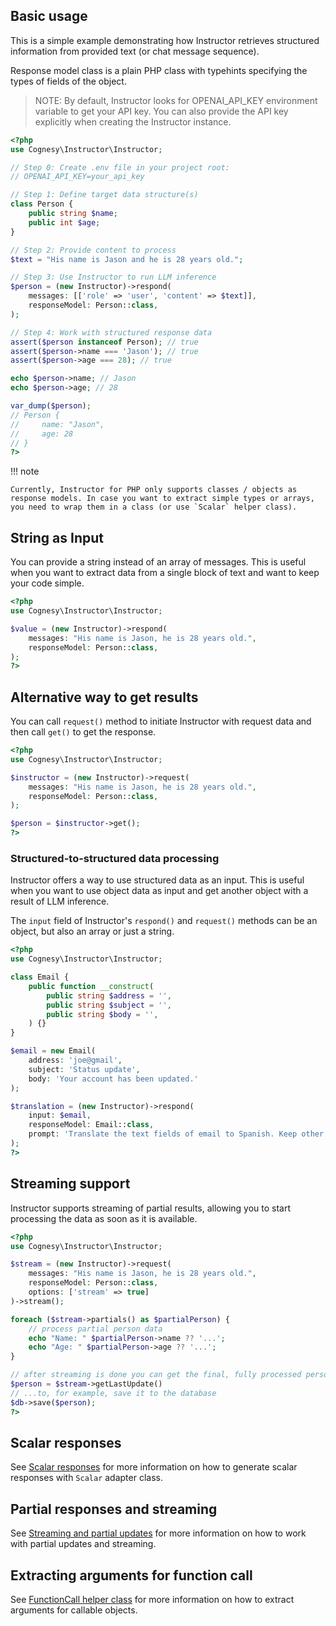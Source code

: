 ## Basic usage

This is a simple example demonstrating how Instructor retrieves structured information from provided text (or chat message sequence).

Response model class is a plain PHP class with typehints specifying the types of fields of the object.

> NOTE: By default, Instructor looks for OPENAI_API_KEY environment variable to get
> your API key. You can also provide the API key explicitly when creating the
> Instructor instance.

```php
<?php
use Cognesy\Instructor\Instructor;

// Step 0: Create .env file in your project root:
// OPENAI_API_KEY=your_api_key

// Step 1: Define target data structure(s)
class Person {
    public string $name;
    public int $age;
}

// Step 2: Provide content to process
$text = "His name is Jason and he is 28 years old.";

// Step 3: Use Instructor to run LLM inference
$person = (new Instructor)->respond(
    messages: [['role' => 'user', 'content' => $text]],
    responseModel: Person::class,
);

// Step 4: Work with structured response data
assert($person instanceof Person); // true
assert($person->name === 'Jason'); // true
assert($person->age === 28); // true

echo $person->name; // Jason
echo $person->age; // 28

var_dump($person);
// Person {
//     name: "Jason",
//     age: 28
// }
?>
```

!!! note

    Currently, Instructor for PHP only supports classes / objects as response models. In case you want to extract simple types or arrays, you need to wrap them in a class (or use `Scalar` helper class).



## String as Input

You can provide a string instead of an array of messages. This is useful when you want to extract data from a single block of text and want to keep your code simple.

```php
<?php
use Cognesy\Instructor\Instructor;

$value = (new Instructor)->respond(
    messages: "His name is Jason, he is 28 years old.",
    responseModel: Person::class,
);
?>
```


## Alternative way to get results

You can call `request()` method to initiate Instructor with request data
and then call `get()` to get the response.

```php
<?php
use Cognesy\Instructor\Instructor;

$instructor = (new Instructor)->request(
    messages: "His name is Jason, he is 28 years old.",
    responseModel: Person::class,
);

$person = $instructor->get();
?>
```


### Structured-to-structured data processing

Instructor offers a way to use structured data as an input. This is
useful when you want to use object data as input and get another object
with a result of LLM inference.

The `input` field of Instructor's `respond()` and `request()` methods
can be an object, but also an array or just a string.

```php
<?php
use Cognesy\Instructor\Instructor;

class Email {
    public function __construct(
        public string $address = '',
        public string $subject = '',
        public string $body = '',
    ) {}
}

$email = new Email(
    address: 'joe@gmail',
    subject: 'Status update',
    body: 'Your account has been updated.'
);

$translation = (new Instructor)->respond(
    input: $email,
    responseModel: Email::class,
    prompt: 'Translate the text fields of email to Spanish. Keep other fields unchanged.',
);
?>
```



## Streaming support

Instructor supports streaming of partial results, allowing you to start
processing the data as soon as it is available.

```php
<?php
use Cognesy\Instructor\Instructor;

$stream = (new Instructor)->request(
    messages: "His name is Jason, he is 28 years old.",
    responseModel: Person::class,
    options: ['stream' => true]
)->stream();

foreach ($stream->partials() as $partialPerson) {
    // process partial person data
    echo "Name: " $partialPerson->name ?? '...';
    echo "Age: " $partialPerson->age ?? '...';
}

// after streaming is done you can get the final, fully processed person object...
$person = $stream->getLastUpdate()
// ...to, for example, save it to the database
$db->save($person);
?>
```


## Scalar responses

See [Scalar responses](scalars.mdx) for more information on how to generate scalar responses with `Scalar` adapter class.


## Partial responses and streaming

See [Streaming and partial updates](partials.md) for more information on how to work with partial updates and streaming.


## Extracting arguments for function call

See [FunctionCall helper class](function_calls.md) for more information on how to extract arguments for callable objects.
